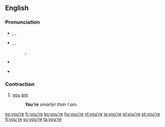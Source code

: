 ==English==

===Pronunciation===
* {{a|UK}} {{enPR|yôr}}, {{IPA|/jʊə(ɹ)/}}, {{SAMPA|/jU@r\/}}
*: {{rhymes|ɔː(r)}}
* {{a|US}} {{enPR|yôr}}, {{IPA|/jʊəɹ/}}, {{SAMPA|/jU@r\/}}
*: {{audio|en-us-you're.ogg|Audio (US) (1)}}, {{audio|en-us-you're2.ogg|Audio (US) (2)}}
*: {{rhymes|ʊə(r)}}
* {{homophones|yore|your}}
* {{homophones|yaw}} {{qualifier|in non-rhotic accents}}

===Contraction===
{{en-cont}}

# [[you]] [[are]].
#: '''''You're''' smarter than I am.''

[[es:you're]]
[[fr:you're]]
[[ko:you're]]
[[hu:you're]]
[[nl:you're]]
[[ja:you're]]
[[pl:you're]]
[[pt:you're]]
[[fi:you're]]
[[sv:you're]]
[[ta:you're]]